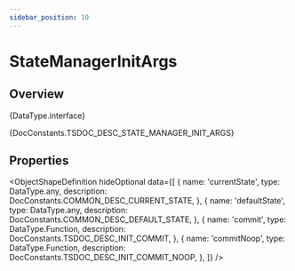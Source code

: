 ```yaml
---
sidebar_position: 10
---
```



# StateManagerInitArgs

## Overview

<TypeDisplay>{DataType.interface}</TypeDisplay>

<MarkdownWrapper>{DocConstants.TSDOC_DESC_STATE_MANAGER_INIT_ARGS}</MarkdownWrapper>

## Properties

<ObjectShapeDefinition
  hideOptional
  data={[
    {
      name: 'currentState',
      type: DataType.any,
      description: DocConstants.COMMON_DESC_CURRENT_STATE,
    },
    {
      name: 'defaultState',
      type: DataType.any,
      description: DocConstants.COMMON_DESC_DEFAULT_STATE,
    },
    {
      name: 'commit',
      type: DataType.Function,
      description: DocConstants.TSDOC_DESC_INIT_COMMIT,
    },
    {
      name: 'commitNoop',
      type: DataType.Function,
      description: DocConstants.TSDOC_DESC_INIT_COMMIT_NOOP,
    },
  ]} 
/>
